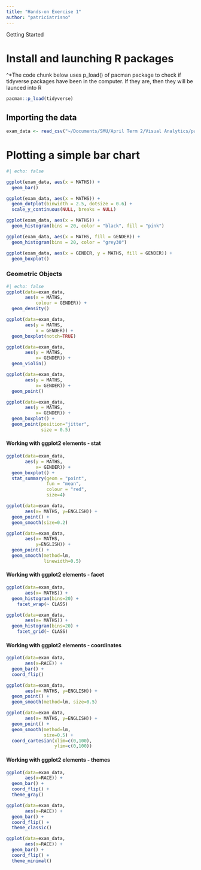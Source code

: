 ```yaml
---
title: "Hands-on Exercise 1"
author: "patriciatrisno"
---
```


Getting Started

# Install and launching R packages

\^\*The code chunk below uses p_load() of pacman package to check if tidyverse packages have been in the computer. If they are, then they will be launced into R

```r
pacman::p_load(tidyverse)
```

## Importing the data

```r

exam_data <- read_csv("~/Documents/SMU/April Term 2/Visual Analytics/patriciatrisno/ISSS608-VAA/Hands-on_Ex/Hands-on_Ex01/data/Exam_data.csv")
```

# Plotting a simple bar chart

```r
#| echo: false

ggplot(exam_data, aes(x = MATHS)) + 
  geom_bar()

ggplot(exam_data, aes(x = MATHS)) + 
  geom_dotplot(binwidth = 2.5, dotsize = 0.6) +
  scale_y_continuous(NULL, breaks = NULL)

ggplot(exam_data, aes(x = MATHS)) + 
  geom_histogram(bins = 20, color = "black", fill = "pink")

ggplot(exam_data, aes(x = MATHS, fill = GENDER)) + 
  geom_histogram(bins = 20, color = "grey30")

ggplot(exam_data, aes(x = GENDER, y = MATHS, fill = GENDER)) +
  geom_boxplot()


```

### **Geometric Objects**

```r
#| echo: false
ggplot(data=exam_data,
       aes(x = MATHS,
           colour = GENDER)) + 
  geom_density()

ggplot(data=exam_data,
       aes(y = MATHS,
           x = GENDER)) + 
  geom_boxplot(notch=TRUE)
```

```r
ggplot(data=exam_data, 
       aes(y = MATHS, 
           x= GENDER)) +
  geom_violin()

ggplot(data=exam_data, 
       aes(y = MATHS, 
           x= GENDER)) +
  geom_point()

ggplot(data=exam_data, 
       aes(y = MATHS, 
           x= GENDER)) +
  geom_boxplot() +                    
  geom_point(position="jitter", 
             size = 0.5)        
```

#### Working with ggplot2 elements - stat

```r
ggplot(data=exam_data, 
       aes(y = MATHS, 
           x= GENDER)) +
  geom_boxplot() +                    
  stat_summary(geom = "point",
               fun = "mean",
               colour = "red",
               size=4) 

ggplot(data=exam_data, 
       aes(x= MATHS, y=ENGLISH)) +
  geom_point() +
  geom_smooth(size=0.2)

ggplot(data=exam_data, 
       aes(x= MATHS, 
           y=ENGLISH)) +
  geom_point() +
  geom_smooth(method=lm, 
              linewidth=0.5)
```

#### Working with ggplot2 elements - facet

```r
ggplot(data=exam_data, 
       aes(x= MATHS)) +
  geom_histogram(bins=20) +
    facet_wrap(~ CLASS)

ggplot(data=exam_data, 
       aes(x= MATHS)) +
  geom_histogram(bins=20) +
    facet_grid(~ CLASS)
```

#### Working with ggplot2 elements - coordinates

```r
ggplot(data=exam_data, 
       aes(x=RACE)) +
  geom_bar() +
  coord_flip()

ggplot(data=exam_data, 
       aes(x= MATHS, y=ENGLISH)) +
  geom_point() +
  geom_smooth(method=lm, size=0.5)

ggplot(data=exam_data, 
       aes(x= MATHS, y=ENGLISH)) +
  geom_point() +
  geom_smooth(method=lm, 
              size=0.5) +  
  coord_cartesian(xlim=c(0,100),
                  ylim=c(0,100))
```

#### Working with ggplot2 elements - themes

```r
ggplot(data=exam_data, 
       aes(x=RACE)) +
  geom_bar() +
  coord_flip() +
  theme_gray()

ggplot(data=exam_data, 
       aes(x=RACE)) +
  geom_bar() +
  coord_flip() +
  theme_classic()

ggplot(data=exam_data, 
       aes(x=RACE)) +
  geom_bar() +
  coord_flip() +
  theme_minimal()
```
